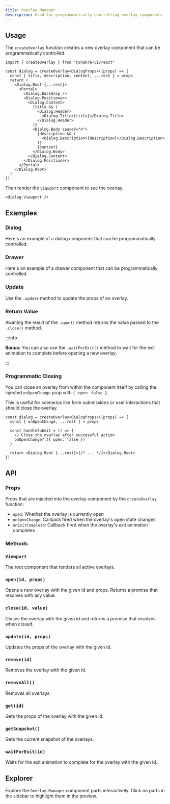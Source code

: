 ```yaml
---
title: Overlay Manager
description: Used for programmatically controlling overlay components
---
```


## Usage

The `createOverlay` function creates a new overlay component that can be
programmatically controlled.

```tsx
import { createOverlay } from "@chakra-ui/react"

const dialog = createOverlay<DialogProps>((props) => {
  const { title, description, content, ...rest } = props
  return (
    <Dialog.Root {...rest}>
      <Portal>
        <Dialog.Backdrop />
        <Dialog.Positioner>
          <Dialog.Content>
            {title && (
              <Dialog.Header>
                <Dialog.Title>{title}</Dialog.Title>
              </Dialog.Header>
            )}
            <Dialog.Body spaceY="4">
              {description && (
                <Dialog.Description>{description}</Dialog.Description>
              )}
              {content}
            </Dialog.Body>
          </Dialog.Content>
        </Dialog.Positioner>
      </Portal>
    </Dialog.Root>
  )
})
```

Then render the `Viewport` component to see the overlay.

```tsx
<dialog.Viewport />
```

## Examples

### Dialog

Here's an example of a dialog component that can be programmatically controlled.

<ExampleTabs name="overlay-basic" />

### Drawer

Here's an example of a drawer component that can be programmatically controlled.

<ExampleTabs name="overlay-with-drawer" />

### Update

Use the `.update` method to update the props of an overlay.

<ExampleTabs name="overlay-with-update" />

### Return Value

Awaiting the result of the `.open()` method returns the value passed to the
`.close()` method.

:::info

**Bonus:** You can also use the `.waitForExit()` method to wait for the exit
animation to complete before opening a new overlay.

:::

<ExampleTabs name="overlay-with-return-value" />

### Programmatic Closing

You can close an overlay from within the component itself by calling the
injected `onOpenChange` prop with `{ open: false }`.

This is useful for scenarios like form submissions or user interactions that
should close the overlay.

```tsx
const dialog = createOverlay<DialogProps>((props) => {
  const { onOpenChange, ...rest } = props

  const handleSubmit = () => {
    // Close the overlay after successful action
    onOpenChange?.({ open: false })
  }

  return <Dialog.Root {...rest}>{/* ... */}</Dialog.Root>
})
```

<ExampleTabs name="overlay-with-form" />

## API

### Props

Props that are injected into the overlay component by the `createOverlay`
function:

- `open`: Whether the overlay is currently open
- `onOpenChange`: Callback fired when the overlay's open state changes
- `onExitComplete`: Callback fired when the overlay's exit animation completes

### Methods

### `Viewport`

The root component that renders all active overlays.

### `open(id, props)`

Opens a new overlay with the given id and props. Returns a promise that resolves
with any value.

### `close(id, value)`

Closes the overlay with the given id and returns a promise that resolves when
closed.

### `update(id, props)`

Updates the props of the overlay with the given id.

### `remove(id)`

Removes the overlay with the given id.

### `removeAll()`

Removes all overlays.

### `get(id)`

Gets the props of the overlay with the given id.

### `getSnapshot()`

Gets the current snapshot of the overlays.

### `waitForExit(id)`

Waits for the exit animation to complete for the overlay with the given id.

## Explorer

Explore the `Overlay Manager` component parts interactively. Click on parts in
the sidebar to highlight them in the preview.

<Explorer name="overlay-manager-basic" />

